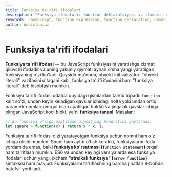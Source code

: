 ```yaml
---
title: Funksiya ta'rifi ifodalari
description: "Funksiya ifodalari: function deklaratsiyasi vs ifodasi, nomlangan/no-name ifodalar, arrow function'lar va “funksiya literali” g'oyasi."
keywords: JavaScript, function expression, function declaration, named function, anonymous, arrow function, function literal
author: Webiston.uz
---
```


# Funksiya ta'rifi ifodalari

**Funksiya ta'rifi ifodasi** — bu JavaScript funksiyasini yaratishga xizmat qiluvchi ifodadir va uning yakuniy qiymati aynan o'sha yangi yaratilgan funksiyaning o'zi bo'ladi. Qaysidir ma'noda, obyekt initsializatori "obyekt literali" vazifasini o'tagani kabi, funksiya ta'rifi ifodasini ham "funksiya literali" deb hisoblash mumkin.

Funksiya ta'rifi ifodasi odatda quyidagi qismlardan tarkib topadi: `function` kalit so'zi, undan keyin keladigan qavslar ichidagi nolta yoki undan ortiq parametr nomlari (vergul bilan ajratilgan holda) va jingalak qavslar ichiga olingan JavaScript kodi bloki, ya'ni **funksiya tanasi**. Masalan:

``` js
// Bu funksiya o'ziga uzatilgan qiymatning kvadratini qaytaradi.
let square = function(x) { return x * x; };
```

Funksiya ta'rifi ifodasi o'zi yaratayotgan funksiya uchun nomni ham o'z ichiga olishi mumkin. Shuni ham aytib o'tish kerakki, funksiyalarni ifoda yordamida emas, balki **funksiya ko'rsatmasi (`function statement`)** orqali ham ta'riflash mumkin. ES6 va undan keyingi versiyalarda esa funksiya ifodalari uchun yangi, ixcham **"strelkali funksiya" (`arrow function`)** sintaksisi ham mavjud. Funksiyalarni ta'riflashning barcha jihatlari 8-bobda batafsil yoritiladi.
